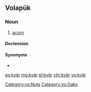 ==Volapük==

===Noun===
{{vo-noun}}

# [[acorn]]

====Declension====
{{vo-decl-noun}}

====Synonyms====
* {{l|vo|gölogafluk}}

[[Category:vo:Nuts]]
[[Category:vo:Oaks]]

[[eo:kvär]]
[[mg:kvär]]
[[pl:kvär]]
[[chr:kvär]]
[[vo:kvär]]